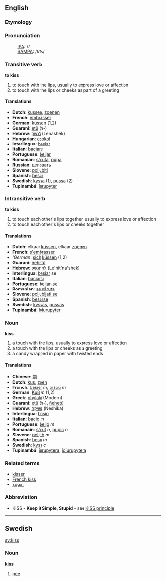 ==English==
=== Etymology ===

=== Pronunciation ===
:[[w:IPA|IPA]]: //
:[[SAMPA]]: /<tt>kIs</tt>/

=== Transitive verb ===
'''to kiss'''

# to touch with the lips, usually to express love or affection
# to touch with the lips or cheeks as part of a greeting

==== Translations ====
*'''Dutch''': [[kussen]], [[zoenen]]
*'''French''': [[embrasser]]
*'''German''': [[küssen]] (1,2)
*'''Guarani''': [[etũ]] (h-)
*'''Hebrew''': [[לנשק]] (Lenashek)
*'''Hungarian''': [[csókol]] 
*'''Interlingua''': [[basiar]]
*'''Italian''': [[baciare]]
*'''Portuguese''': [[beijar]]
*'''Romanian''': [[săruta]], [[pupa]] 
*'''Russian''': [[целовать]]
*'''Slovene''': [[poljubiti]]
*'''Spanish''': [[besar]]
*'''Swedish''': [[kyssa]] (1), [[pussa]] (2)
*'''Tupinambá''': [[îurupyter]]

=== Intransitive verb ===
'''to kiss'''

# to touch each other's lips together, usually to express love or affection
# to touch each other's lips or cheeks together

==== Translations ====
*'''Dutch''': elkaar [[kussen]], elkaar [[zoenen]]
*'''French''': [[s'embrasser]]
*'''German'': [[sich]] [[küssen]] (1,2)
*'''Guarani''': [[ñehetũ]]
*'''Hebrew''': [[להתנשק]] (Le'hit'na'shek)
*'''Interlingua''': [[basiar]] se
*'''Italian''': [[baciarsi]]
*'''Portuguese''': [[beijar-se]]
*'''Romanian''': [[se săruta]]
*'''Slovene''': [[poljubljati se]]
*'''Spanish''': [[besarse]]
*'''Swedish''': [[kyssas]], [[pussas]]
*'''Tupinambá''': [[îoîurupyter]]

=== Noun ===
'''kiss'''

# a touch with the lips, usually to express love or affection
# a touch with the lips or cheeks as a greeting
# a candy wrapped in paper with twisted ends

==== Translations ====
*'''Chinese''': [[吻]]
*'''Dutch''': [[kus]], [[zoen]]
*'''French''': [[baiser]] ''m'', [[bisou]] ''m''
*'''German''': [[Kuß]] ''m'' (1,2)
*'''Greek''': [[phylaki]] (Modern)
*'''Guarani''': [[etũ]] (h-), [[ñehetũ]]
*'''Hebrew''': [[נשיקה]] (Neshika)
*'''Interlingua''': [[basio]]
*'''Italian''': [[bacio]] ''m''
*'''Portuguese''': [[beijo]] ''m''
*'''Romanain''': [[sărut]] ''n'', [[pupic]] ''n''
*'''Slovene''': [[poljub]] ''m''
*'''Spanish''': [[beso]] ''m''
*'''Swedish''': [[kyss]] ''c''
*'''Tupinambá''': [[îurupytera]], [[îoîurupytera]]

===Related terms===
*[[kisser]]
*[[French kiss]]
*[[sugar]]

===Abbreviation===
*KISS - '''Keep it Simple, Stupid''' - see [[KISS principle]]
----

==Swedish==
[[sv:kiss]]
===Noun===
'''kiss'''

#[[pee]]